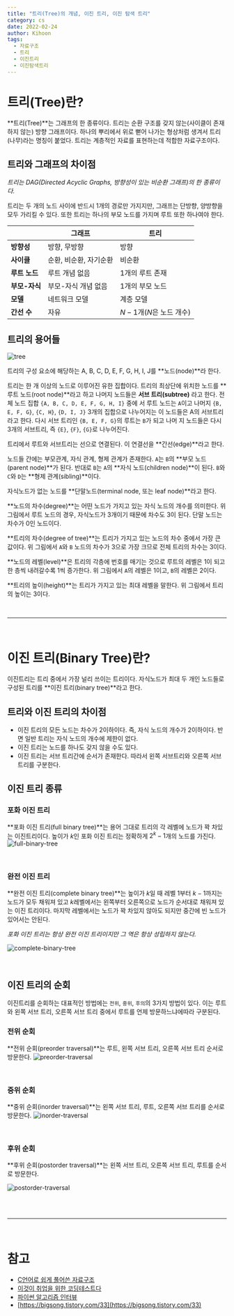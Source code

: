 ```yaml
---
title: "트리(Tree)의 개념, 이진 트리, 이진 탐색 트리"
category: cs
date: 2022-02-24
author: Kihoon
tags:
  - 자료구조
  - 트리
  - 이진트리
  - 이진탐색트리
---
```


# 트리(Tree)란?

**트리(Tree)**는 그래프의 한 종류이다. 트리는 순환 구조를 갖지 않는(사이클이 존재하지 않는) 방향 그래프이다. 하나의 뿌리에서 위로 뻗어 나가는 형상처럼 생겨서 트리(나무)라는 명칭이 붙었다. 트리는 계층적인 자료를 표현하는데 적합한 자료구조이다.

## 트리와 그래프의 차이점

_트리는 DAG(Directed Acyclic Graphs, 방향성이 있는 비순환 그래프)의 한 종류이다._

트리는 두 개의 노드 사이에 반드시 1개의 경로만 가지지만, 그래프는 단방향, 양방향을 모두 가리킬 수 있다. 또한 트리는 하나의 부모 노드를 가지며 루트 또한 하나여야 한다.

|               | 그래프                 | 트리                     |
| ------------- | ---------------------- | ------------------------ |
| **방향성**    | 방향, 무방향           | 방향                     |
| **사이클**    | 순환, 비순환, 자기순환 | 비순환                   |
| **루트 노드** | 루트 개념 없음         | 1개의 루트 존재          |
| **부모-자식** | 부모-자식 개념 없음    | 1개의 부모 노드          |
| **모델**      | 네트워크 모델          | 계층 모델                |
| **간선 수**   | 자유                   | $N-1$개($N$은 노드 개수) |

## 트리의 용어들

![tree](./image/tree.png)

트리의 구성 요소에 해당하는 A, B, C, D, E, F, G, H, I, J를 **노드(node)**라 한다.

트리는 한 개 이상의 노드로 이루어진 유한 집합이다. 트리의 최상단에 위치한 노드를 **루트 노드(root node)**라고 하고 나머지 노드들은 **서브 트리(subtree)** 라고 한다. 전체 노드 집합 `{A, B, C, D, E, F, G, H, I}` 중에 서 루트 노드는 `A`이고 나머지 `{B, E, F, G}`, `{C, H}`, `{D, I, J}` 3개의 집합으로 나누어지는 이 노드들은 A의 서브트리라고 한다. 다시 서브 트리인 `{B, E, F, G}`의 루트는 `B`가 되고 나머 지 노드들은 다시 3개의 서브트리, 즉 `{E}`, `{F}`, `{G}`로 나누어진다.

트리에서 루트와 서브트리는 선으로 연결된다. 이 연결선을 **간선(edge)**라고 한다.

노드들 간에는 부모관계, 자식 관계, 형제 관계가 존재한다. `A`는 `B`의 **부모 노드(parent node)**가 된다. 반대로 `B`는 `A`의 **자식 노드(children node)**이 된다. `B`와 `C`와 `D`는 **형제 관계(sibling)**이다.

자식노드가 없는 노드를 **단말노드(terminal node, 또는 leaf node)**라고 한다.

**노드의 차수(degree)**는 어떤 노드가 가지고 있는 자식 노드의 개수를 의미한다. 위 그림에서 루트 노드의 경우, 자식노드가 3개이기 때문에 차수도 3이 된다. 단말 노드는 차수가 0인 노드이다.

**트리의 차수(degree of tree)**는 트리가 가지고 있는 노드의 차수 중에서 가장 큰 값이다. 위 그림에서 `A`와 `B` 노드의 차수가 3으로 가장 크므로 전체 트리의 차수는 3이다.

**노드의 레벨(level)**은 트리의 각층에 번호를 매기는 것으로 루트의 레벨은 1이 되고 한 층씩 내려갈수록 1씩 증가한다. 위 그림에서 `A`의 레벨은 1이고, `B`의 레벨은 2이다.

**트리의 높이(height)**는 트리가 가지고 있는 최대 레벨을 말한다. 위 그림에서 트리의 높이는 3이다.

<br />

---

<br />

# 이진 트리(Binary Tree)란?

이진트리는 트리 중에서 가장 널리 쓰이는 트리이다. 자식노드가 최대 두 개인 노드들로 구성된 트리를 **이진 트리(binary tree)**라고 한다.

## 트리와 이진 트리의 차이점

- 이진 트리의 모든 노드는 차수가 2이하이다. 즉, 자식 노드의 개수가 2이하이다. 반면 일반 트리는 자식 노드의 개수에 제한이 없다.
- 이진 트리는 노드를 하나도 갖지 않을 수도 있다.
- 이진 트리는 서브 트리간에 순서가 존재한다. 따라서 왼쪽 서브트리와 오른쪽 서브트리를 구분한다.

## 이진 트리 종류

### 포화 이진 트리

**포화 이진 트리(full binary tree)**는 용어 그대로 트리의 각 레벨에 노드가 꽉 차있는 이진트리이다. 높이가 $k$인 포화 이진 트리는 정확하게 $2^k-1$개의 노드를 가진다.
![full-binary-tree](./image/full-binary-tree.png)

<br />

### 완전 이진 트리

**완전 이진 트리(complete binary tree)**는 높이가 $k$일 때 레벨 1부터 $k-1$까지는 노드가 모두 채워져 있고 $k$레벨에서는 왼쪽부터 오른쪽으로 노드가 순서대로 채워져 있는 이진 트리이다. 마지막 레벨에서는 노드가 꽉 차있지 않아도 되지만 중간에 빈 노드가 있어서는 안된다.

_포화 이진 트리는 항상 완전 이진 트리이지만 그 역은 항상 성립하지 않는다._

![complete-binary-tree](./image/complete-binary-tree.png)

<br />

## 이진 트리의 순회

이진트리를 순회하는 대표적인 방법에는 `전위`, `중위`, `후의`의 3가지 방법이 있다. 이는 루트와 왼쪽 서브 트리, 오른쪽 서브 트리 중에서 루트를 언제 방문하느냐에따라 구분된다.

### 전위 순회

**전위 순회(preorder traversal)**는 루트, 왼쪽 서브 트리, 오른쪽 서브 트리 순서로 방문한다.
![preorder-traversal](./image/preorder.png)

<br />

### 중위 순회

**중위 순회(inorder traversal)**는 왼쪽 서브 트리, 루트, 오른쪽 서브 트리를 순서로 방문한다.
![inorder-traversal](./image/inorder.png)

<br />

### 후위 순회

**후위 순회(postorder traversal)**는 왼쪽 서브 트리, 오른쪽 서브 트리, 루트를 순서로 방문한다.

![postorder-traversal](./image/postorder.png)

<br />
<br />

---

<br />

# 참고

- [C언어로 쉽게 풀어쓴 자료구조](http://www.yes24.com/Product/Goods/69750539)
- [이것이 취업을 위한 코딩테스트다](http://www.yes24.com/Product/Goods/91433923)
- [파이썬 알고리즘 인터뷰](http://www.yes24.com/Product/Goods/91084402)
- [https://bigsong.tistory.com/33](https://bigsong.tistory.com/33)

